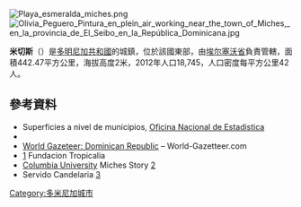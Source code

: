 [[Image:Playa_esmeralda_miches.png|right]]
[[Image:Olivia_Peguero_Pintura_en_plein_air_working_near_the_town_of_Miches,_en_la_provincia_de_El_Seibo_en_la_República_Dominicana.jpg|thumb]]

{{Coord|18|58|48|N|69|3|0|W|display=title}}

'''米切斯'''（{{lang-es|Miches}}）是[[多明尼加共和國|多明尼加共和國]]的城鎮，位於該國東部，由[[埃尔塞沃省|埃尔塞沃省]]負責管轄，面積442.47平方公里，海拔高度2米，2012年人口18,745，人口密度每平方公里42人。

==參考資料==
*Superficies a nivel de municipios, [https://web.archive.org/web/20090417021712/http://one.gob.do/index.php?option=com_content&task=view&id=63&Itemid=283 Oficina Nacional de Estadistica]
*{{cite book
  | last = De la Fuente
  | first = Santiago
  | title = Geografía Dominicana
  | publisher = Editora Colegial Quisqueyana
  | year = 1976
  | location = Santo Domingo, Dominican Republic
  | language = es }}
*[https://archive.is/20121204181725/http://world-gazetteer.com/wg.php?x=&men=gcis&lng=en&des=wg&geo=-65&srt=npan&col=abcdefghinoq&msz=1500&pt=c&va=x World Gazeteer: Dominican Republic] – World-Gazetteer.com
*[https://web.archive.org/web/20120515114102/http://cisneros.com/Speeches/Adriana-Cisneros-speech-Tropicalia-New-Center-for-Socio-Economic-Progress-for-Dominican-Rep] Fundacion Tropicalia
*[[Columbia_University|Columbia University]] Miches Story [http://cees.columbia.edu/programs/esseg/-miches-story] {{Wayback|url=http://cees.columbia.edu/programs/esseg/-miches-story |date=20110815204506 }}
*Servido Candelaria [https://web.archive.org/web/20131013105533/http://miches.us/servidocandelaria.html]

{{DominicanRepublic-geo-stub}}
[[Category:多米尼加城市|Category:多米尼加城市]]